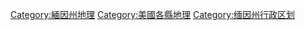 
[[Category:緬因州地理|Category:緬因州地理]]
[[Category:美國各縣地理|Category:美國各縣地理]]
[[Category:缅因州行政区划|Category:缅因州行政区划]]